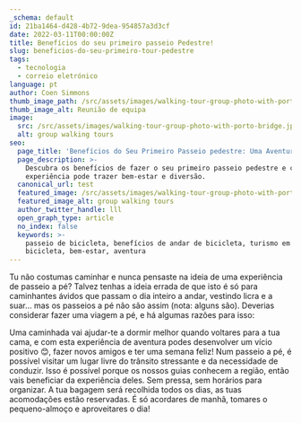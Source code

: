 ```yaml
---
_schema: default
id: 21ba1464-d428-4b72-9dea-954857a3d3cf
date: 2022-03-11T00:00:00Z
title: Benefícios do seu primeiro passeio Pedestre!
slug: beneficios-do-seu-primeiro-tour-pedestre
tags:
  - tecnologia
  - correio eletrónico
language: pt
author: Coen Simmons
thumb_image_path: /src/assets/images/walking-tour-group-photo-with-porto-bridge.jpg
thumb_image_alt: Reunião de equipa
image:
  src: /src/assets/images/walking-tour-group-photo-with-porto-bridge.jpg
  alt: group walking tours
seo:
  page_title: 'Benefícios do Seu Primeiro Passeio pedestre: Uma Aventura a Experimentar'
  page_description: >-
    Descubra os benefícios de fazer o seu primeiro passeio pedestre e como esta
    experiência pode trazer bem-estar e diversão.
  canonical_url: test
  featured_image: /src/assets/images/walking-tour-group-photo-with-porto-bridge.jpg
  featured_image_alt: group walking tours
  author_twitter_handle: lll
  open_graph_type: article
  no_index: false
  keywords: >-
    passeio de bicicleta, benefícios de andar de bicicleta, turismo em
    bicicleta, bem-estar, aventura
---
```

Tu não costumas caminhar e nunca pensaste na ideia de uma experiência de passeio a pé? Talvez tenhas a ideia errada de que isto é só para caminhantes ávidos que passam o dia inteiro a andar, vestindo licra e a suar… mas os passeios a pé não são assim (nota: alguns são). Deverias considerar fazer uma viagem a pé, e há algumas razões para isso:

Uma caminhada vai ajudar-te a dormir melhor quando voltares para a tua cama, e com esta experiência de aventura podes desenvolver um vício positivo 😊, fazer novos amigos e ter uma semana feliz! Num passeio a pé, é possível visitar um lugar livre do trânsito stressante e da necessidade de conduzir. Isso é possível porque os nossos guias conhecem a região, então vais beneficiar da experiência deles. Sem pressa, sem horários para organizar. A tua bagagem será recolhida todos os dias, as tuas acomodações estão reservadas. É só acordares de manhã, tomares o pequeno-almoço e aproveitares o dia!